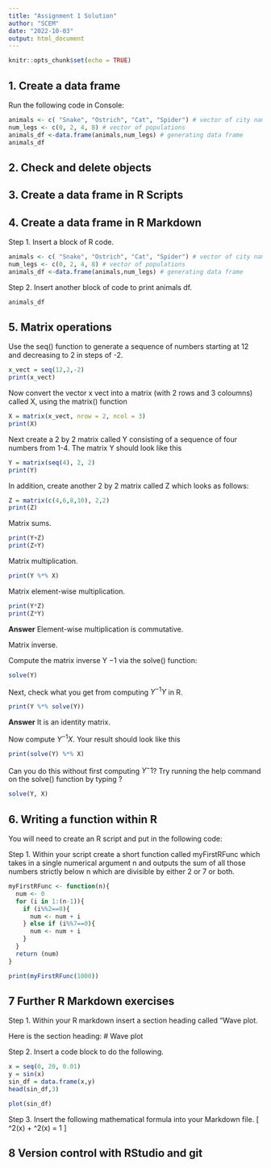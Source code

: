 ---
title: "Assignment 1 Solution"
author: "SCEM"
date: "2022-10-03"
output: html_document
---

```{r setup, include=FALSE}
knitr::opts_chunk$set(echo = TRUE)
```

## 1. Create a data frame

Run the following code in Console:
```{r}
animals <- c( "Snake", "Ostrich", "Cat", "Spider") # vector of city names
num_legs <- c(0, 2, 4, 8) # vector of populations
animals_df <-data.frame(animals,num_legs) # generating data frame
animals_df
```


## 2. Check and delete objects


## 3. Create a data frame in R Scripts

## 4. Create a data frame in R Markdown

Step 1. Insert a block of R code.
```{r}
animals <- c( "Snake", "Ostrich", "Cat", "Spider") # vector of city names
num_legs <- c(0, 2, 4, 8) # vector of populations
animals_df <-data.frame(animals,num_legs) # generating data frame
```

Step 2. Insert another block of code to print animals df.
```{r}
animals_df
```


## 5. Matrix operations
Use the seq() function to generate a sequence of numbers starting at 12 and decreasing to 2 in steps of -2.
```{r}
x_vect = seq(12,2,-2)
print(x_vect)
```

Now convert the vector x vect into a matrix (with 2 rows and 3 coloumns) called X, using the matrix() function
```{r}
X = matrix(x_vect, nrow = 2, ncol = 3)
print(X)
```


Next create a 2 by 2 matrix called Y consisting of a sequence of four numbers from 1-4. The matrix Y should look like this
```{r}
Y = matrix(seq(4), 2, 2)
print(Y)
```



In addition, create another 2 by 2 matrix called Z which looks as follows:
```{r}
Z = matrix(c(4,6,8,10), 2,2)
print(Z)
```



Matrix sums. 
```{r}
print(Y+Z)
print(Z+Y)
```

Matrix multiplication.

```{r}
print(Y %*% X)
```

Matrix element-wise multiplication.
```{r}
print(Y*Z)
print(Z*Y)
```


**Answer** Element-wise multiplication is commutative. 


Matrix inverse. 

Compute the matrix inverse Y −1 via the solve() function:
```{r}
solve(Y)
```

Next, check what you get from computing $Y^{−1}Y$ in R.
```{r}
print(Y %*% solve(Y))
```

**Answer** It is an identity matrix. 

Now compute $Y^{−1}X$. Your result should look like this
```{r}
print(solve(Y) %*% X)
```

Can you do this without first computing $Y^−1$? Try running the help command on the solve() function by typing ?
```{r}
solve(Y, X)
```


## 6. Writing a function within R

You will need to create an R script and put in the following code:

Step 1.
Within your script create a short function called myFirstRFunc which takes in a single numerical argument n and outputs the sum of all those numbers strictly below n which are divisible by either 2 or 7 or both. 

```{r}
myFirstRFunc <- function(n){
  num <- 0
  for (i in 1:(n-1)){
    if (i%%2==0){
      num <- num + i
    } else if (i%%7==0){
      num <- num + i
    }
  }
  return (num)
}
```

```{r}
print(myFirstRFunc(1000))
```




## 7 Further R Markdown exercises

Step 1. Within your R markdown insert a section heading called “Wave plot. 

Here is the section heading:
# Wave plot

Step 2. Insert a code block to do the following.
```{r}
x = seq(0, 20, 0.01)
y = sin(x)
sin_df = data.frame(x,y)
head(sin_df,3)
```


```{r}
plot(sin_df)
```




Step 3. Insert the following mathematical formula into your Markdown file. 
\[
\sin^2(x) + \cos^2(x) = 1
\]


## 8 Version control with RStudio and git




